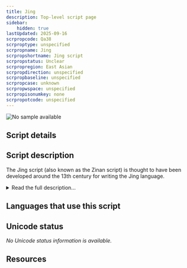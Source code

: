 ```yaml
---
title: Jing
description: Top-level script page
sidebar:
    hidden: true
lastUpdated: 2025-09-16
scrpropcode: Qa38
scrproptype: unspecified
scrpropname: Jing
scrpropshortname: Jing script
scrpropstatus: Unclear
scrpropregion: East Asian
scrpropdirection: unspecified
scrpropbaseline: unspecified
scrpropcase: unknown
scrpropwspace: unspecified
scrpropisonumkey: none
scrpropotcode: unspecified
---
```



![No sample available](../images/nosample.png)



## Script details

<ScriptDetails />

## Script description

The Jing script (also known as the Zinan script) is thought to have been developed around the 13th century for writing the Jing language.

<details>
<summary>Read the full description...</summary>The origins of the Jing people are difficult to trace, but according to oral tradition and old Vietnamese texts they originated in Vietnam. The Jing ethnic community now lives in the border of China and Vietnam, mostly in coastal communities. The script is used only by a small group of people; the majority of Jing people now speak Cantonese, which they write with the [Han](/scrlang/scripts/hani) script.<br />
_This script is not currently recognized by the [ISO 15924 standard](http://www.unicode.org/iso15924/), but is included in ScriptSource for research purposes. If you have any information on this script, please add the information to this site. Your contributions can be a great help in refining and expanding the ISO 15924 standard. The [Script Encoding Initiative](https://sei.berkeley.edu/) is working to support the inclusion of this script in the standard, and contributions here will support their efforts._
</details>

## Languages that use this script

<WsList script='Qa38' wsMax='5' />

## Unicode status

_No Unicode status information is available._

## Resources

<ScriptResources detailSummary='seemore' />


